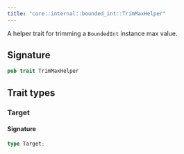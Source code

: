 ```yaml
---
title: "core::internal::bounded_int::TrimMaxHelper"
---
```


A helper trait for trimming a `BoundedInt` instance max value.



## Signature

```rust
pub trait TrimMaxHelper
```



## Trait types

### Target


#### Signature

```rust
type Target;
```


